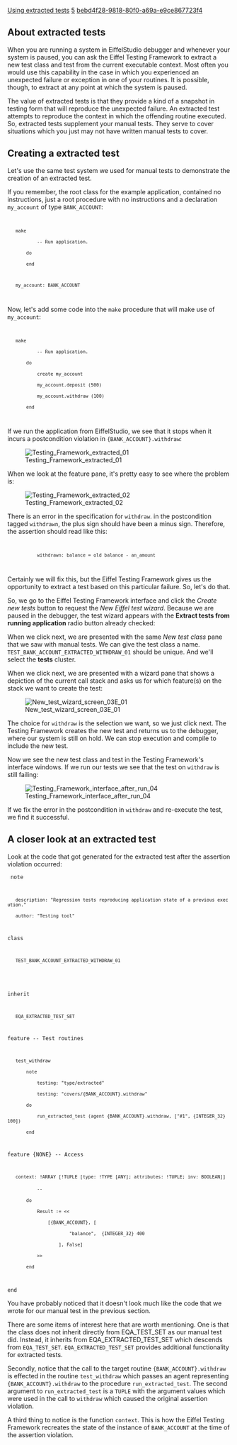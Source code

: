 [[Property:title|Using extracted tests]]
[[Property:weight|5]]
[[Property:uuid|bebd4f28-9818-80f0-a69a-e9ce867723f4]]
{{underconstruction}}


==About extracted tests==

When you are running a system in EiffelStudio debugger and whenever your system is paused, you can ask the Eiffel Testing Framework to extract a new test class and test from the current executable context. Most often you would use this capability in the case in which you experienced an unexpected failure or exception in one of your routines. It is possible, though, to extract at any point at which the system is paused.

The value of extracted tests is that they provide a kind of a snapshot in testing form that will reproduce the unexpected failure. An extracted test attempts to reproduce the context in which the offending routine executed. So, extracted tests supplement your manual tests. They serve to cover situations which you just may not have written manual tests to cover.


==Creating a extracted test==

Let's use the same test system we used for manual tests to demonstrate the creation of an extracted test. 

If you remember, the root class for the example application, contained no instructions, just a root procedure with no instructions and a declaration <code>my_account</code> of type <code>BANK_ACCOUNT</code>:


<code>
    make
            -- Run application.
        do
        end

    my_account: BANK_ACCOUNT
</code>


Now, let's add some code into the <code>make</code> procedure that will make use of <code>my_account</code>:

<code>
    make
            -- Run application.
        do
            create my_account
            my_account.deposit (500)
            my_account.withdraw (100)
        end
</code>


If we run the application from EiffelStudio, we see that it stops when it incurs a postcondition violation in <code>{BANK_ACCOUNT}.withdraw</code>:


[[Image:Testing Framework extracted 01]]


When we look at the feature pane, it's pretty easy to see where the problem is:


[[Image:Testing Framework extracted 02]]


There is an error in the specification for <code>withdraw</code>. in the postcondition tagged <code>withdrawn</code>, the plus sign should have been a minus sign. Therefore, the assertion should read like this:

<code>
            withdrawn: balance = old balance - an_amount
</code>

Certainly we will fix this, but the Eiffel Testing Framework gives us the opportunity to extract a test based on this particular failure. So, let's do that.

So, we go to the Eiffel Testing Framework interface and click the ''Create new tests'' button to request the ''New Eiffel test wizard''. Because we are paused in the debugger, the test wizard appears with the '''Extract tests from running application''' radio button already checked: 


When we click next, we are presented with the same ''New test class'' pane that we saw with manual tests. We can give the test class a name. <code>TEST_BANK_ACCOUNT_EXTRACTED_WITHDRAW_01</code> should be unique. And we'll select the '''tests''' cluster.

When we click next, we are presented with a wizard pane that shows a depiction of the current call stack and asks us for which feature(s) on the stack we want to create the test:

[[Image:New test wizard screen 03E 01]]


The choice for <code>withdraw</code> is the selection we want, so we just click next. The Testing Framework creates the new test and returns us to the debugger, where our system is still on hold. We can stop execution and compile to include the new test.

Now we see the new test class and test in the Testing Framework's interface windows. If we run our tests we see that the test on <code>withdraw</code> is still failing:

[[Image:Testing Framework interface after run 04]]

If we fix the error in the postcondition in <code>withdraw</code> and re-execute the test, we find it successful.


==A closer look at an extracted test==

Look at the code that got generated for the extracted test after the assertion violation occurred:

<code>
note
    description: "Regression tests reproducing application state of a previous execution."
    author: "Testing tool"

class
    TEST_BANK_ACCOUNT_EXTRACTED_WITHDRAW_01
	
inherit
    EQA_EXTRACTED_TEST_SET

feature -- Test routines

    test_withdraw
        note
            testing: "type/extracted"
            testing: "covers/{BANK_ACCOUNT}.withdraw"
        do
            run_extracted_test (agent {BANK_ACCOUNT}.withdraw, ["#1", {INTEGER_32} 100])
        end

feature {NONE} -- Access

    context: !ARRAY [!TUPLE [type: !TYPE [ANY]; attributes: !TUPLE; inv: BOOLEAN]]
            -- <Precursor>
        do
            Result := <<
                [{BANK_ACCOUNT}, [
                        "balance",  {INTEGER_32} 400
                    ], False]
            >>
        end

end
</code>

You have probably noticed that it doesn't look much like the code that we wrote for our manual test in the previous section. 

There are some items of interest here that are worth mentioning. One is that the class does not inherit directly from EQA_TEST_SET as our manual test did. Instead, it inherits from EQA_EXTRACTED_TEST_SET which descends from <code>EQA_TEST_SET</code>. <code>EQA_EXTRACTED_TEST_SET</code> provides additional functionality for extracted tests. 

Secondly, notice that the call to the target routine <code>{BANK_ACCOUNT}.withdraw</code> is effected in the routine <code>test_withdraw</code> which passes an agent representing <code>{BANK_ACCOUNT}.withdraw</code> to the procedure <code>run_extracted_test</code>. The second argument to <code>run_extracted_test</code> is a <code>TUPLE</code> with the argument values which were used in the call to <code>withdraw</code> which caused the original assertion violation.

A third thing to notice is the function <code>context</code>. This is how the Eiffel Testing Framework recreates the state of the instance of <code>BANK_ACCOUNT</code> at the time of the assertion violation. 


